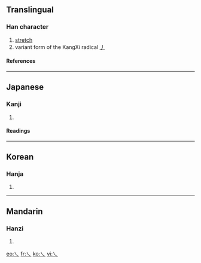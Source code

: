 ==Translingual==
===Han character===
{{Han char|rn=4|rad=丿|as=00|sn=1|four=|canj=一人 (MO), X一人 (XMO)}}
# [[stretch]]
# variant form of the KangXi radical [[Index:Chinese radical/丿|丿]]
====References====
{{Han ref|kx=0081.070|dkj=00107|dj=0164.080|hdz=10042.090|uh=4E40|ud=20032}}
----

==Japanese==
===Kanji===
{{ja-kanji|grade=|rs=丿00}}
# {{defn|Japanese}}
====Readings====
{{ja-readings|on=[[ふつ]] (futsu), [[ぶち]] (buchi)|kun=[[まがる]] (magaru)}}
----
==Korean==
===Hanja===
{{ko-hanja|hangeul=불|rv=bul|mr=pul}}
# {{defn|Korean}}
----
==Mandarin==
===Hanzi===
{{cmn-hanzi|pin=[[fú]] (fu2)|wg=fu<sup>2</sup>}}
# {{defn|Mandarin}}

[[eo:乀]]
[[fr:乀]]
[[ko:乀]]
[[vi:乀]]